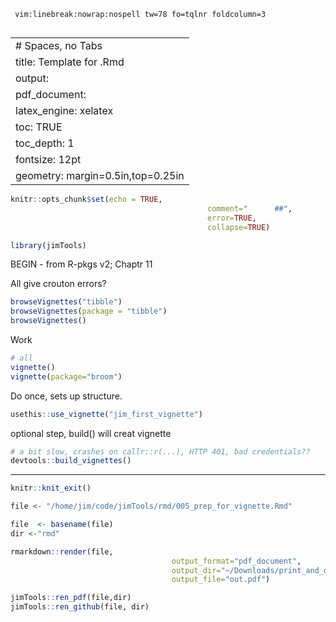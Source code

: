	 vim:linebreak:nowrap:nospell tw=78 fo=tqlnr foldcolumn=3 
	 
--- 
# Spaces, no Tabs
title: Template for .Rmd 
output: 
  pdf_document: 
    latex_engine: xelatex
toc: TRUE 
toc_depth:  1 
fontsize: 12pt 
geometry: margin=0.5in,top=0.25in 
---

```r
knitr::opts_chunk$set(echo = TRUE,  
											comment="      ##",  
											error=TRUE, 
											collapse=TRUE) 
```

<!--  RENDER:  see bottom -->

```r
library(jimTools)
``` 

BEGIN - from R-pkgs v2; Chaptr 11

All give crouton errors?
```r
browseVignettes("tibble")
browseVignettes(package = "tibble")
browseVignettes()
```
Work
```r

# all
vignette()
vignette(package="broom")

```
Do once, sets up structure.
```r
usethis::use_vignette("jim_first_vignette")
```

optional step, build() will creat vignette
```r
# a bit slow, crashes on callr::r(...), HTTP 401, bad credentials??
devtools::build_vignettes()
```


***

```r
knitr::knit_exit() 
```

\newpage


```r
file <- "/home/jim/code/jimTools/rmd/005_prep_for_vignette.Rmd"

file  <- basename(file) 
dir <-"rmd"

rmarkdown::render(file,
									output_format="pdf_document",
									output_dir="~/Downloads/print_and_delete/",
									output_file="out.pdf")

jimTools::ren_pdf(file,dir)
jimTools::ren_github(file, dir)
```

